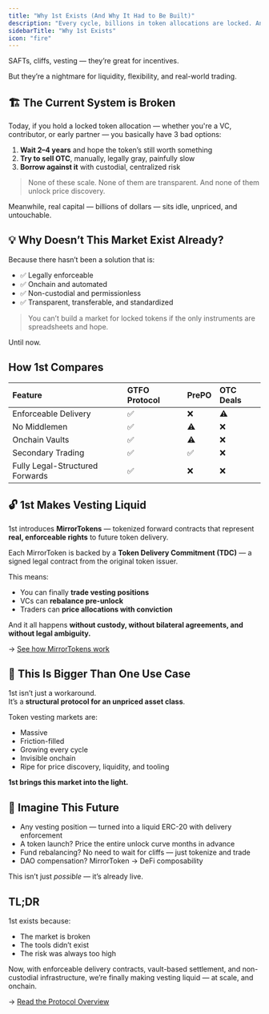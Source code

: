 ```yaml
---
title: "Why 1st Exists (And Why It Had to Be Built)"
description: "Every cycle, billions in token allocations are locked. And every cycle, no one fixes the problem."
sidebarTitle: "Why 1st Exists"
icon: "fire"
---
```


SAFTs, cliffs, vesting — they’re great for incentives.

But they’re a nightmare for liquidity, flexibility, and real-world trading.

## 🏗️ The Current System is Broken

Today, if you hold a locked token allocation — whether you're a VC, contributor, or early partner — you basically have 3 bad options:

1. **Wait 2–4 years** and hope the token’s still worth something
2. **Try to sell OTC**, manually, legally gray, painfully slow
3. **Borrow against it** with custodial, centralized risk

> None of these scale. None of them are transparent. And none of them unlock price discovery.

Meanwhile, real capital — billions of dollars — sits idle, unpriced, and untouchable.

## 💡 Why Doesn’t This Market Exist Already?

Because there hasn’t been a solution that is:

- ✅ Legally enforceable
- ✅ Onchain and automated
- ✅ Non-custodial and permissionless
- ✅ Transparent, transferable, and standardized

> You can’t build a market for locked tokens if the only instruments are spreadsheets and hope.

Until now.

## How 1st Compares

| Feature                         | GTFO Protocol | PrePO | OTC Deals |
| :------------------------------ | :------------ | :---- | :-------- |
| Enforceable Delivery            | ✅             | ❌     | ⚠️        |
| No Middlemen                    | ✅             | ⚠️    | ❌         |
| Onchain Vaults                  | ✅             | ⚠️    | ❌         |
| Secondary Trading               | ✅             | ✅     | ❌         |
| Fully Legal-Structured Forwards | ✅             | ❌     | ❌         |

## 🔓 1st Makes Vesting Liquid

1st introduces **MirrorTokens** — tokenized forward contracts that represent **real, enforceable rights** to future token delivery.

Each MirrorToken is backed by a **Token Delivery Commitment (TDC)** — a signed legal contract from the original token issuer.

This means:

- You can finally **trade vesting positions**
- VCs can **rebalance pre-unlock**
- Traders can **price allocations with conviction**

And it all happens **without custody, without bilateral agreements, and without legal ambiguity.**

→ [See how MirrorTokens work](./mirror-token)

## 🧠 This Is Bigger Than One Use Case

1st isn’t just a workaround.\
It’s a **structural protocol for an unpriced asset class**.

Token vesting markets are:

- Massive
- Friction-filled
- Growing every cycle
- Invisible onchain
- Ripe for price discovery, liquidity, and tooling

**1st brings this market into the light.**

## 🤯 Imagine This Future

- Any vesting position — turned into a liquid ERC-20 with delivery enforcement
- A token launch? Price the entire unlock curve months in advance
- Fund rebalancing? No need to wait for cliffs — just tokenize and trade
- DAO compensation? MirrorToken → DeFi composability

This isn’t just _possible_ — it’s already live.

## TL;DR

1st exists because:

- The market is broken
- The tools didn’t exist
- The risk was always too high

Now, with enforceable delivery contracts, vault-based settlement, and non-custodial infrastructure, we’re finally making vesting liquid — at scale, and onchain.

→ [Read the Protocol Overview](./gtfo-protocol)